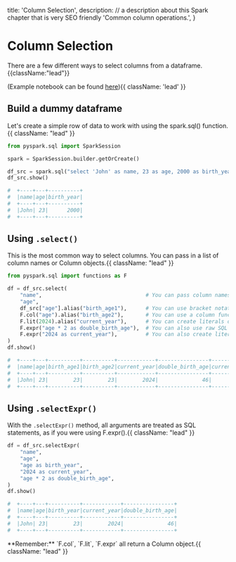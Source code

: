   title: 'Column Selection',
  description:
    // a description about this Spark chapter that is very SEO friendly
    'Common column operations.',
}

# Column Selection

There are a few different ways to select columns from a dataframe. {{className:"lead"}}

(Example notebook can be found [here](https://colab.research.google.com/drive/1MuGaZOrCZI0zM74SiNb-ewqNN_eYH50D?usp=sharing)){{ className: 'lead' }}

## Build a dummy dataframe

Let's create a simple row of data to work with using the spark.sql() function.{{ className: "lead" }}

```python
from pyspark.sql import SparkSession

spark = SparkSession.builder.getOrCreate()

df_src = spark.sql("select 'John' as name, 23 as age, 2000 as birth_year")
df_src.show()

#  +----+---+----------+
#  |name|age|birth_year|
#  +----+---+----------+
#  |John| 23|      2000|
#  +----+---+----------+
```

## Using `.select()`

This is the most common way to select columns. You can pass in a list of column names or Column objects.{{ className: "lead" }}

```python {{title:"Python"}}
from pyspark.sql import functions as F

df = df_src.select(
    "name",                                 # You can pass column names as a <string>
    "age",
    df_src["age"].alias("birth_age1"),      # You can use bracket notation df["column_name"]
    F.col("age").alias("birth_age2"),       # You can use a column function F.col("column_name")
    F.lit(2024).alias("current_year"),      # You can create literals on the fly with F.lit()
    F.expr("age * 2 as double_birth_age"),  # You can also use raw SQL logic with F.expr()
    F.expr("2024 as current_year"),         # You can also create literals with F.expr()
)
df.show()

#  +----+---+----------+----------+------------+----------------+------------+
#  |name|age|birth_age1|birth_age2|current_year|double_birth_age|current_year|
#  +----+---+----------+----------+------------+----------------+------------+
#  |John| 23|        23|        23|        2024|              46|        2024|
#  +----+---+----------+----------+------------+----------------+------------+
```

## Using `.selectExpr()`

With the `.selectExpr()` method, all arguments are treated as SQL statements, as if you were using F.expr().{{ className: "lead" }}

```python
df = df_src.selectExpr(
    "name",
    "age",
    "age as birth_year",
    "2024 as current_year",
    "age * 2 as double_birth_age",
)
df.show()

#  +----+---+----------+------------+----------------+
#  |name|age|birth_year|current_year|double_birth_age|
#  +----+---+----------+------------+----------------+
#  |John| 23|        23|        2024|              46|
#  +----+---+----------+------------+----------------+
```

<Note>
  **Remember:** `F.col`, `F.lit`, `F.expr` all return a Column object.{{ className: "lead" }}
</Note>